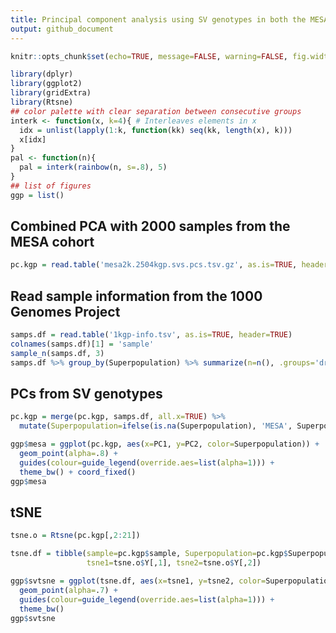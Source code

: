 ```yaml
---
title: Principal component analysis using SV genotypes in both the MESA cohort and 1000 Genomes Project
output: github_document
---
```


```r
knitr::opts_chunk$set(echo=TRUE, message=FALSE, warning=FALSE, fig.width=10)
```

```r
library(dplyr)
library(ggplot2)
library(gridExtra)
library(Rtsne)
## color palette with clear separation between consecutive groups
interk <- function(x, k=4){ # Interleaves elements in x
  idx = unlist(lapply(1:k, function(kk) seq(kk, length(x), k)))
  x[idx]
}
pal <- function(n){
  pal = interk(rainbow(n, s=.8), 5)
}
## list of figures
ggp = list()
```

## Combined PCA with 2000 samples from the MESA cohort

```r
pc.kgp = read.table('mesa2k.2504kgp.svs.pcs.tsv.gz', as.is=TRUE, header=TRUE)
```


## Read sample information from the 1000 Genomes Project

```r
samps.df = read.table('1kgp-info.tsv', as.is=TRUE, header=TRUE)
colnames(samps.df)[1] = 'sample'
sample_n(samps.df, 3)
samps.df %>% group_by(Superpopulation) %>% summarize(n=n(), .groups='drop')
```

## PCs from SV genotypes

```r
pc.kgp = merge(pc.kgp, samps.df, all.x=TRUE) %>%
  mutate(Superpopulation=ifelse(is.na(Superpopulation), 'MESA', Superpopulation))

ggp$mesa = ggplot(pc.kgp, aes(x=PC1, y=PC2, color=Superpopulation)) +
  geom_point(alpha=.8) +
  guides(colour=guide_legend(override.aes=list(alpha=1))) + 
  theme_bw() + coord_fixed()
ggp$mesa
```

## tSNE

```r
tsne.o = Rtsne(pc.kgp[,2:21])

tsne.df = tibble(sample=pc.kgp$sample, Superpopulation=pc.kgp$Superpopulation,
                 tsne1=tsne.o$Y[,1], tsne2=tsne.o$Y[,2])

ggp$svtsne = ggplot(tsne.df, aes(x=tsne1, y=tsne2, color=Superpopulation)) +
  geom_point(alpha=.7) +
  guides(colour=guide_legend(override.aes=list(alpha=1))) + 
  theme_bw()
ggp$svtsne
```
